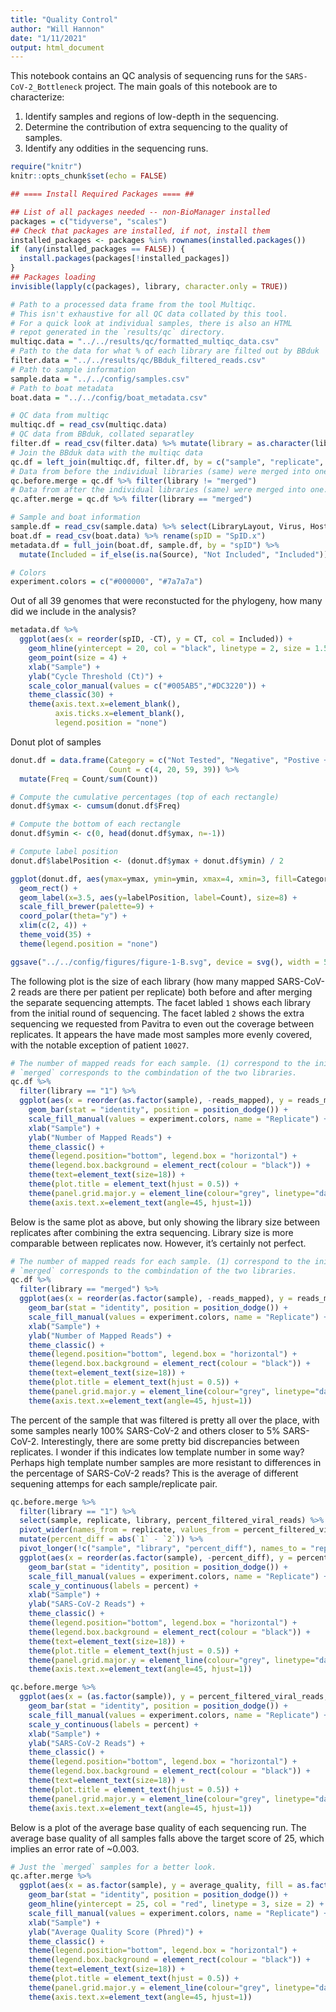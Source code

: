 ```yaml
---
title: "Quality Control"
author: "Will Hannon"
date: "1/11/2021"
output: html_document
---
```


This notebook contains an QC analysis of sequencing runs for the `SARS-CoV-2_Bottleneck` project. The main goals of this notebook are to characterize: 

1. Identify samples and regions of low-depth in the sequencing. 
2. Determine the contribution of extra sequencing to the quality of samples. 
3. Identify any oddities in the sequencing runs.

```r
require("knitr")
knitr::opts_chunk$set(echo = FALSE)
```

```r

## ==== Install Required Packages ==== ##

## List of all packages needed -- non-BioManager installed
packages = c("tidyverse", "scales")
## Check that packages are installed, if not, install them
installed_packages <- packages %in% rownames(installed.packages())
if (any(installed_packages == FALSE)) {
  install.packages(packages[!installed_packages])
}
## Packages loading
invisible(lapply(c(packages), library, character.only = TRUE))

```

```r

# Path to a processed data frame from the tool Multiqc.
# This isn't exhaustive for all QC data collated by this tool. 
# For a quick look at individual samples, there is also an HTML
# repot generated in the `results/qc` directory.
multiqc.data = "../../results/qc/formatted_multiqc_data.csv"
# Path to the data for what % of each library are filted out by BBduk
filter.data = "../../results/qc/BBduk_filtered_reads.csv"
# Path to sample information
sample.data = "../../config/samples.csv"
# Path to boat metadata
boat.data = "../../config/boat_metadata.csv"

```

```r

# QC data from multiqc
multiqc.df = read_csv(multiqc.data)
# QC data from BBduk, collated separatley
filter.df = read_csv(filter.data) %>% mutate(library = as.character(library))
# Join the BBduk data with the multiqc data
qc.df = left_join(multiqc.df, filter.df, by = c("sample", "replicate", "library"))
# Data from before the individual libraries (same) were merged into one.
qc.before.merge = qc.df %>% filter(library != "merged")
# Data from after the individual libraries (same) were merged into one.
qc.after.merge = qc.df %>% filter(library == "merged")

# Sample and boat information
sample.df = read_csv(sample.data) %>% select(LibraryLayout, Virus, Host, Source, spID) %>% distinct()
boat.df = read_csv(boat.data) %>% rename(spID = "SpID.x")
metadata.df = full_join(boat.df, sample.df, by = "spID") %>% 
  mutate(Included = if_else(is.na(Source), "Not Included", "Included"))

# Colors 
experiment.colors = c("#000000", "#7a7a7a")
```

Out of all 39 genomes that were reconstucted for the phylogeny, how many did we include in the analysis? 

```r

metadata.df %>% 
  ggplot(aes(x = reorder(spID, -CT), y = CT, col = Included)) + 
    geom_hline(yintercept = 20, col = "black", linetype = 2, size = 1.5) + 
    geom_point(size = 4) +
    xlab("Sample") + 
    ylab("Cycle Threshold (Ct)") + 
    scale_color_manual(values = c("#005AB5","#DC3220")) + 
    theme_classic(30) +
    theme(axis.text.x=element_blank(), 
          axis.ticks.x=element_blank(),
          legend.position = "none") 

```

Donut plot of samples

```r

donut.df = data.frame(Category = c("Not Tested", "Negative", "Postive + Low Quality", "Positve + Deep-Sequenced"),
                      Count = c(4, 20, 59, 39)) %>% 
  mutate(Freq = Count/sum(Count))

# Compute the cumulative percentages (top of each rectangle)
donut.df$ymax <- cumsum(donut.df$Freq)

# Compute the bottom of each rectangle
donut.df$ymin <- c(0, head(donut.df$ymax, n=-1))

# Compute label position
donut.df$labelPosition <- (donut.df$ymax + donut.df$ymin) / 2

ggplot(donut.df, aes(ymax=ymax, ymin=ymin, xmax=4, xmin=3, fill=Category)) +
  geom_rect() +
  geom_label(x=3.5, aes(y=labelPosition, label=Count), size=8) +
  scale_fill_brewer(palette=9) +
  coord_polar(theta="y") +
  xlim(c(2, 4)) +
  theme_void(35) +
  theme(legend.position = "none")

ggsave("../../config/figures/figure-1-B.svg", device = svg(), width = 5, height = 5)

```

The following plot is the size of each library (how many mapped SARS-CoV-2 reads are there per patient per replicate) both before and after merging the separate sequencing attempts. The facet labled `1` shows each library from the initial round of sequencing. The facet labled `2` shows the extra sequencing we requested from Pavitra to even out the coverage between replicates. It appears the have made most samples more evenly covered, with the notable exception of patient `10027`.

```r

# The number of mapped reads for each sample. (1) correspond to the initial sequencing. (2) corresponds to the supplementary sequencing.
# `merged` corresponds to the combindation of the two libraries. 
qc.df %>% 
  filter(library == "1") %>% 
  ggplot(aes(x = reorder(as.factor(sample), -reads_mapped), y = reads_mapped, fill = as.factor(replicate))) +
    geom_bar(stat = "identity", position = position_dodge()) + 
    scale_fill_manual(values = experiment.colors, name = "Replicate") +
    xlab("Sample") +
    ylab("Number of Mapped Reads") +
    theme_classic() +
    theme(legend.position="bottom", legend.box = "horizontal") +
    theme(legend.box.background = element_rect(colour = "black")) +
    theme(text=element_text(size=18)) +
    theme(plot.title = element_text(hjust = 0.5)) +
    theme(panel.grid.major.y = element_line(colour="grey", linetype="dashed")) +
    theme(axis.text.x=element_text(angle=45, hjust=1))

```

Below is the same plot as above, but only showing the library size between replicates after combining the extra sequencing. Library size is more comparable between replicates now. However, it's certainly not perfect. 

```r

# The number of mapped reads for each sample. (1) correspond to the initial sequencing. (2) corresponds to the supplementary sequencing.
# `merged` corresponds to the combindation of the two libraries. 
qc.df %>% 
  filter(library == "merged") %>% 
  ggplot(aes(x = reorder(as.factor(sample), -reads_mapped), y = reads_mapped, fill = as.factor(replicate))) +
    geom_bar(stat = "identity", position = position_dodge()) + 
    scale_fill_manual(values = experiment.colors, name = "Replicate") +
    xlab("Sample") +
    ylab("Number of Mapped Reads") +
    theme_classic() +
    theme(legend.position="bottom", legend.box = "horizontal") +
    theme(legend.box.background = element_rect(colour = "black")) +
    theme(text=element_text(size=18)) +
    theme(plot.title = element_text(hjust = 0.5)) +
    theme(panel.grid.major.y = element_line(colour="grey", linetype="dashed")) +
    theme(axis.text.x=element_text(angle=45, hjust=1))

```

The percent of the sample that was filtered is pretty all over the place, with some samples nearly 100% SARS-CoV-2 and others closer to 5% SARS-CoV-2. Interestingly, there are some pretty bid discrepancies between replicates. I wonder if this indicates low template number in some way? Perhaps high template number samples are more resistant to differences in the percentage of SARS-CoV-2 reads? This is the average of different sequening attemps for each sample/replicate pair.

```r

qc.before.merge %>% 
  filter(library == "1") %>% 
  select(sample, replicate, library, percent_filtered_viral_reads) %>% 
  pivot_wider(names_from = replicate, values_from = percent_filtered_viral_reads) %>% 
  mutate(percent_diff = abs(`1` - `2`)) %>% 
  pivot_longer(!c("sample", "library", "percent_diff"), names_to = "replicate", values_to = "percent_filtered_viral_reads") %>%
  ggplot(aes(x = reorder(as.factor(sample), -percent_diff), y = percent_filtered_viral_reads, fill = as.factor(replicate))) +
    geom_bar(stat = "identity", position = position_dodge()) + 
    scale_fill_manual(values = experiment.colors, name = "Replicate") +
    scale_y_continuous(labels = percent) + 
    xlab("Sample") +
    ylab("SARS-CoV-2 Reads") +
    theme_classic() +
    theme(legend.position="bottom", legend.box = "horizontal") +
    theme(legend.box.background = element_rect(colour = "black")) +
    theme(text=element_text(size=18)) +
    theme(plot.title = element_text(hjust = 0.5)) +
    theme(panel.grid.major.y = element_line(colour="grey", linetype="dashed")) +
    theme(axis.text.x=element_text(angle=45, hjust=1))

```

```r

qc.before.merge %>% 
  ggplot(aes(x = (as.factor(sample)), y = percent_filtered_viral_reads, fill = as.factor(library))) +
    geom_bar(stat = "identity", position = position_dodge()) + 
    scale_fill_manual(values = experiment.colors, name = "Replicate") +
    scale_y_continuous(labels = percent) + 
    xlab("Sample") +
    ylab("SARS-CoV-2 Reads") +
    theme_classic() +
    theme(legend.position="bottom", legend.box = "horizontal") +
    theme(legend.box.background = element_rect(colour = "black")) +
    theme(text=element_text(size=18)) +
    theme(plot.title = element_text(hjust = 0.5)) +
    theme(panel.grid.major.y = element_line(colour="grey", linetype="dashed")) +
    theme(axis.text.x=element_text(angle=45, hjust=1))

```

Below is a plot of the average base quality of each sequencing run. The average base quality of all samples falls above the target score of 25, which implies an error rate of ~0.003.

```r

# Just the `merged` samples for a better look.
qc.after.merge %>% 
  ggplot(aes(x = as.factor(sample), y = average_quality, fill = as.factor(replicate))) +
    geom_bar(stat = "identity", position = position_dodge()) +
    geom_hline(yintercept = 25, col = "red", linetype = 3, size = 2) +
    scale_fill_manual(values = experiment.colors, name = "Replicate") +
    xlab("Sample") +
    ylab("Average Quality Score (Phred)") +
    theme_classic() +
    theme(legend.position="bottom", legend.box = "horizontal") +
    theme(legend.box.background = element_rect(colour = "black")) +
    theme(text=element_text(size=18)) +
    theme(plot.title = element_text(hjust = 0.5)) +
    theme(panel.grid.major.y = element_line(colour="grey", linetype="dashed")) +
    theme(axis.text.x=element_text(angle=45, hjust=1))

```








